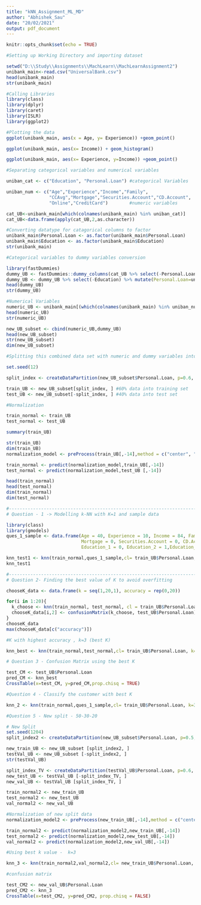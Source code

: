 ---
title: "kNN_Assignment_ML_MD"
author: "Abhishek_Sau"
date: "20/02/2021"
output: pdf_document
---

```{r setup, include=FALSE}
knitr::opts_chunk$set(echo = TRUE)
```


```{r}
#Setting up Working Directory and importing dataset

setwd("D:\\Study\\Assignments\\MachLearn\\MachLearnAssignment2")
unibank_main<-read.csv("UniversalBank.csv")
head(unibank_main)
str(unibank_main)

#Calling Libraries
library(class)
library(dplyr)
library(caret)
library(ISLR)
library(ggplot2)

#Plotting the data
ggplot(unibank_main, aes(x = Age, y= Experience)) +geom_point()

ggplot(unibank_main, aes(x= Income)) + geom_histogram()

ggplot(unibank_main, aes(x= Experience, y=Income)) +geom_point()

#Separating categorical variables and numerical variables

uniban_cat <- c("Education", "Personal.Loan") #categorical Variables

uniban_num <- c("Age","Experience","Income","Family",
                "CCAvg","Mortgage","Securities.Account","CD.Account",
                "Online","CreditCard")        #numeric variables

cat_UB<-unibank_main[which(colnames(unibank_main) %in% uniban_cat)]
cat_UB<-data.frame(apply(cat_UB,2,as.character))

#Converting datatype for catagorical columns to factor
unibank_main$Personal.Loan <- as.factor(unibank_main$Personal.Loan)
unibank_main$Education <- as.factor(unibank_main$Education)
str(unibank_main)

#Categorical variables to dummy variables conversion

library(fastDummies)
dummy_UB <- fastDummies::dummy_columns(cat_UB %>% select(-Personal.Loan)) #Dummy variable for "Education" and "Personal.Loan"
dummy_UB <- dummy_UB %>% select(-Education) %>% mutate(Personal.Loan=unibank_main$Personal.Loan)
head(dummy_UB)
str(dummy_UB)

#Numerical Variables 
numeric_UB <- unibank_main[(which(colnames(unibank_main) %in% uniban_num))]
head(numeric_UB)
str(numeric_UB)

new_UB_subset <- cbind(numeric_UB,dummy_UB)
head(new_UB_subset)
str(new_UB_subset)
dim(new_UB_subset)

#Splitting this combined data set with numeric and dummy variables into Training and test set

set.seed(12)

split_index <- createDataPartition(new_UB_subset$Personal.Loan, p=0.6, times = 1, list = FALSE)

train_UB <- new_UB_subset[split_index, ] #60% data into training set
test_UB <- new_UB_subset[-split_index, ] #40% data into test set

#Normalization

train_normal <- train_UB
test_normal <- test_UB

summary(train_UB)

str(train_UB)
dim(train_UB)
normalization_model <- preProcess(train_UB[,-14],method = c("center", "scale"))

train_normal <- predict(normalization_model,train_UB[,-14])
test_normal <- predict(normalization_model,test_UB [,-14])

head(train_normal)
head(test_normal)
dim(train_normal)
dim(test_normal)

#-----------------------------------------------------------------------------------------------------------------------
# Question - 1 -> Modelling k-NN with K=1 and sample data

library(class)
library(gmodels)
ques_1_sample <- data.frame(Age = 40, Experience = 10, Income = 84, Family = 2, CCAvg = 2, 
                            Mortgage = 0, Securities.Account = 0, CD.Account = 0, Online = 1, CreditCard = 1, 
                            Education_1 = 0, Education_2 = 1,Education_3 = 0)

knn_test1 <- knn(train_normal,ques_1_sample,cl= train_UB$Personal.Loan, k=1, prob = TRUE) 
knn_test1

#-----------------------------------------------------------------------------------------------------------------------
# Question 2- Finding the best value of K to avoid overfitting

chooseK_data <- data.frame(k = seq(1,20,1), accuracy = rep(0,20))

for(i in 1:20){
  k_choose <- knn(train_normal, test_normal, cl = train_UB$Personal.Loan, k=i)
  chooseK_data[i,2] <- confusionMatrix(k_choose, test_UB$Personal.Loan)$overall[1]
}
chooseK_data
max(chooseK_data[c("accuracy")])

#K with highest accuracy , k=3 (best K)

knn_best <- knn(train_normal,test_normal,cl= train_UB$Personal.Loan, k=3, prob = TRUE)

# Question 3 - Confusion Matrix using the best K

test_CM <- test_UB$Personal.Loan
pred_CM <- knn_best
CrossTable(x=test_CM, y=pred_CM,prop.chisq = TRUE)

#Question 4 - Classify the customer with best K

knn_2 <- knn(train_normal,ques_1_sample,cl= train_UB$Personal.Loan, k=3, prob = TRUE)

#Question 5 - New split - 50-30-20

# New Split
set.seed(1204)
split_index2 <- createDataPartition(new_UB_subset$Personal.Loan, p=0.5, times = 1, list = FALSE)

new_train_UB <- new_UB_subset [split_index2, ]
testVal_UB <- new_UB_subset [-split_index2, ]
str(testVal_UB)

split_index_TV <- createDataPartition(testVal_UB$Personal.Loan, p=0.6, times = 1, list= FALSE)
new_test_UB <- testVal_UB [-split_index_TV, ]
new_val_UB <- testVal_UB [split_index_TV, ]

train_normal2 <- new_train_UB
test_normal2 <- new_test_UB
val_normal2 <- new_val_UB

#Normalization of new split data
normalization_model2 <- preProcess(new_train_UB[,-14],method = c("center", "scale"))

train_normal2 <- predict(normalization_model2,new_train_UB[,-14])
test_normal2 <- predict(normalization_model2,new_test_UB[,-14])
val_normal2 <- predict(normalization_model2,new_val_UB[,-14])

#Using best k value -  k=3

knn_3 <- knn(train_normal2,val_normal2,cl= new_train_UB$Personal.Loan, k=3, prob = TRUE)

#confusion matrix

test_CM2 <- new_val_UB$Personal.Loan
pred_CM2 <- knn_3
CrossTable(x=test_CM2, y=pred_CM2, prop.chisq = FALSE)

```

